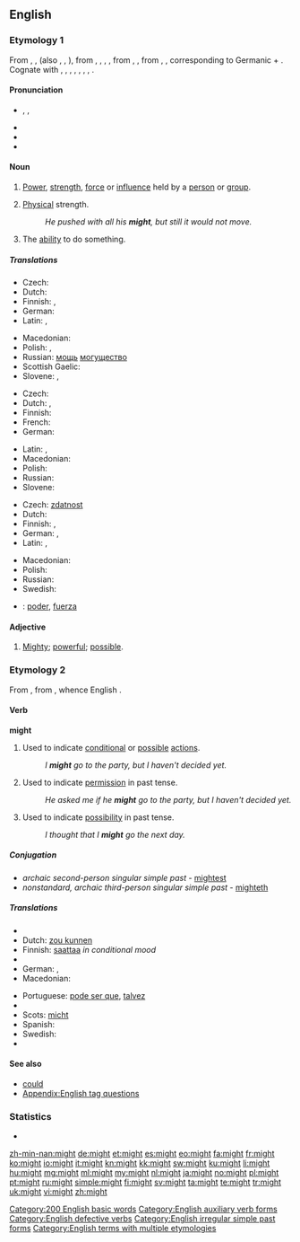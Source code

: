 ==English==
{{wikipedia}}

===Etymology 1===
From {{etyl|enm|en}} {{term|might|lang=enm}}, {{term|myghte|lang=enm}}, (also {{term|maught|lang=enm}}, {{term|macht|lang=enm}}, {{term|maht|lang=enm}}), from {{etyl|ang|en}} {{term|miht|lang=ang}}, {{term|mieht|lang=ang}}, {{term|meaht|lang=ang}}, {{term|mæht||might, bodily strength, power, authority, ability, virtue, mighty work, miracle, angel|lang=ang}}, from {{etyl|gem-pro|en}} {{recons|mahtiz|lang=gem-pro}}, {{recons|mahtuz||might, power|lang=gem-pro}}, from {{etyl|ine-pro|en}} {{recons|mógʰtis|lang=ine-pro}}, {{recons|magʰ-||to allow, be able, help|lang=ine-pro}}, corresponding to Germanic {{recons|maganą|lang=gem-pro}} + {{recons|-þiz|lang=gem-pro}}. Cognate with {{etyl|sco|-}} {{term|micht|lang=sco}}, {{term|maucht||might|lang=sco}}, {{etyl|frr|-}} {{term|macht||might, ability|lang=frr}}, {{etyl|fy|-}} {{term|macht||might, ability|lang=fy}}, {{etyl|nl|-}} {{term|macht||might, power|lang=nl}}, {{etyl|de|-}} {{term|Macht||power, might|lang=de}}, {{etyl|sv|-}} {{term|makt||might|lang=sv}}, {{etyl|is|-}} {{term|máttur||might|lang=is}}.

====Pronunciation====
* {{enPR|mīt}}, {{IPA|/maɪt/}}, {{X-SAMPA|/maIt/}}
* {{audio|en-us-might.ogg|Audio (US)}}
* {{homophones|mite|lang=en}}
* {{rhymes|aɪt}}

====Noun====
{{en-noun|-}}

# {{uncountable}} [[power|Power]], [[strength]], [[force]] or [[influence]] held by a [[person]] or [[group]].
# {{uncountable}} [[physical|Physical]] strength.
#: ''He pushed with all his '''might''', but still it would not move.''
# {{uncountable}} The [[ability]] to do something.

=====Translations=====
{{trans-top|personal power}}
* Czech: {{t+|cs|moc|f}}
* Dutch: {{t+|nl|macht|f}}
* Finnish: {{t-|fi|mahti}}, {{t+|fi|voima}}
* German: {{t+|de|Macht|f}}
* Latin: {{t+|la|potestas|f}}, {{t-|la|potentia|f}}
{{trans-mid}}
* Macedonian: {{t-|mk|моќ|f|tr=moḱ|sc=Cyrl}}
* Polish: {{t+|pl|potęga|f}}, {{t+|pl|moc|f}}
* Russian: [[мощь]] [[могущество]]
* Scottish Gaelic: {{t-|gd|cumhachd|m|f}}
* Slovene: {{t+|sl|moč|f}}, {{t-|sl|mogota|f}}
{{trans-bottom}}

{{trans-top|physical strength}}
* Czech: {{t+|cs|síla|f}}
* Dutch: {{t+|nl|kracht}}, {{t+|nl|macht|f}}
* Finnish: {{t+|fi|voima}}
* French: {{t+|fr|force}}
* German: {{t+|de|Kraft|f}}
{{trans-mid}}
* Latin: {{t-|la|potentia|f}}, {{t+|la|vis}}
* Macedonian: {{t-|mk|сила|f|tr=síla|sc=Cyrl}}
* Polish: {{t+|pl|siła|f}}
* Russian: {{t+|ru|сила}}
* Slovene: {{t+|sl|moč|f}}
{{trans-bottom}}

{{trans-top|ability}}
* Czech: [[zdatnost]] {{f}}
* Dutch: {{t+|nl|vermogen}}
* Finnish: {{t+|fi|kyky}}, {{t+|fi|voima}}
* German: {{t+|de|Vermögen|n}}, {{t+|de|Macht|f}}
* Latin: {{t+|la|potestas|f}}, {{t-|la|potentia|f}}
{{trans-mid}}
* Macedonian: {{t-|mk|можност|f|tr=móžnost|sc=Cyrl}}
* Polish: {{t+|pl|zdolność|f}}
* Russian: {{t+|ru|возможность}}
* Swedish: {{t+|sv|kanske}}
{{trans-bottom}}

{{checktrans-top}}
* {{ttbc|es}}: [[poder]], [[fuerza]]
{{trans-bottom}}

====Adjective====
{{en-adj|mighter|mightest}}

# {{obsolete|chiefly|before 1900}} [[mighty|Mighty]]; [[powerful]]; [[possible]].

===Etymology 2===
From {{etyl|ang|en}} {{term|meahte|lang=ang}}, from {{term|magan|lang=ang}}, whence English {{term|may|lang=en}}.

====Verb====
'''might'''

# {{auxiliary}} Used to indicate [[conditional]] or [[possible]] [[action]]s.
#: ''I '''might''' go to the party, but I haven't decided yet.''
# {{auxiliary}} {{simple past of|may}} Used to indicate [[permission]] in past tense.
#: ''He asked me if he '''might''' go to the party, but I haven't decided yet.''
# {{auxiliary}} {{simple past of|may}} Used to indicate [[possibility]] in past tense.
#: ''I thought that I '''might''' go the next day.''

=====Conjugation=====
* ''archaic second-person singular simple past'' - [[mightest]]
* ''nonstandard, archaic third-person singular simple past'' - [[mighteth]]

=====Translations=====
{{trans-top|indicator of conditional or possible actions}}
* {{trreq|Bulgarian}}
* Dutch: [[zou kunnen]]
* Finnish: [[saattaa]] ''in conditional mood''
* {{trreq|Georgian}}
* German: {{t+|de|könnte}}, {{t+|de|könnten|p}}
* Macedonian: {{t-|mk|може|tr=móže|sc=Cyrl}}
{{trans-mid}}
* Portuguese: [[pode ser que]], [[talvez]]
* {{trreq|Romanian}}
* Scots: [[micht]]
* Spanish: {{t+|es|puede que}}
* Swedish: {{t+|sv|kanske}}
* {{trreq|Turkish}}
{{trans-bottom}}

====See also====
* [[could]]
* [[Appendix:English tag questions]]

===Statistics===
* {{rank|without|make|def|112|might|being|day|through}}

[[Category:200 English basic words]]
[[Category:English auxiliary verb forms]]
[[Category:English defective verbs]]
[[Category:English irregular simple past forms]]
[[Category:English terms with multiple etymologies]]

[[zh-min-nan:might]]
[[de:might]]
[[et:might]]
[[es:might]]
[[eo:might]]
[[fa:might]]
[[fr:might]]
[[ko:might]]
[[io:might]]
[[it:might]]
[[kn:might]]
[[kk:might]]
[[sw:might]]
[[ku:might]]
[[li:might]]
[[hu:might]]
[[mg:might]]
[[ml:might]]
[[my:might]]
[[nl:might]]
[[ja:might]]
[[no:might]]
[[pl:might]]
[[pt:might]]
[[ru:might]]
[[simple:might]]
[[fi:might]]
[[sv:might]]
[[ta:might]]
[[te:might]]
[[tr:might]]
[[uk:might]]
[[vi:might]]
[[zh:might]]